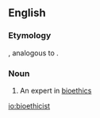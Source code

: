 ==English==
===Etymology===
{{suffix|bioethics|ist}}, analogous to {{term|ethicist|lang=en}}.

===Noun===
{{en-noun}}

# An expert in [[bioethics]]

[[io:bioethicist]]